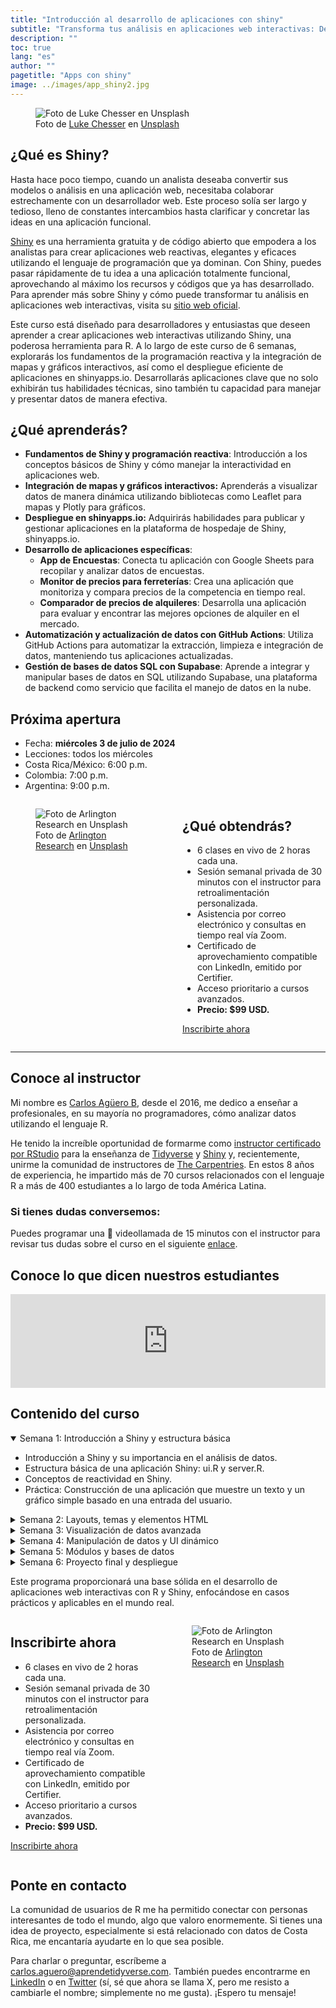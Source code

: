 ```yaml
---
title: "Introducción al desarrollo de aplicaciones con shiny"
subtitle: "Transforma tus análisis en aplicaciones web interactivas: Desarrolla, despliega y dinamiza con Shiny"
description: ""
toc: true
lang: "es"
author: ""
pagetitle: "Apps con shiny"
image: ../images/app_shiny2.jpg
---
```


![Foto de <a href="https://unsplash.com/es/@lukechesser?utm_content=creditCopyText&utm_medium=referral&utm_source=unsplash">Luke Chesser</a> en <a href="https://unsplash.com/es/fotos/graficos-de-analisis-de-rendimiento-en-la-pantalla-de-un-portatil-JKUTrJ4vK00?utm_content=creditCopyText&utm_medium=referral&utm_source=unsplash">Unsplash</a>
  ](../images/app_shiny2.jpg)

## ¿Qué es Shiny? 

Hasta hace poco tiempo, cuando un analista deseaba convertir sus modelos o análisis en una aplicación web, necesitaba colaborar estrechamente con un desarrollador web. Este proceso solía ser largo y tedioso, lleno de constantes intercambios hasta clarificar y concretar las ideas en una aplicación funcional.

[Shiny](https://shiny.posit.co) es una herramienta gratuita y de código abierto que empodera a los analistas para crear aplicaciones web reactivas, elegantes y eficaces utilizando el lenguaje de programación que ya dominan. Con Shiny, puedes pasar rápidamente de tu idea a una aplicación totalmente funcional, aprovechando al máximo los recursos y códigos que ya has desarrollado. Para aprender más sobre Shiny y cómo puede transformar tu análisis en aplicaciones web interactivas, visita su [sitio web oficial](https://shiny.posit.co).

Este curso está diseñado para desarrolladores y entusiastas que deseen aprender a crear aplicaciones web interactivas utilizando Shiny, una poderosa herramienta para R. A lo largo de este curso de 6 semanas, explorarás los fundamentos de la programación reactiva y la integración de mapas y gráficos interactivos, así como el despliegue eficiente de aplicaciones en shinyapps.io. Desarrollarás aplicaciones clave que no solo exhibirán tus habilidades técnicas, sino también tu capacidad para manejar y presentar datos de manera efectiva.

## ¿Qué aprenderás?

+ **Fundamentos de Shiny y programación reactiva**: Introducción a los conceptos básicos de Shiny y cómo manejar la interactividad en aplicaciones web.
+ **Integración de mapas y gráficos interactivos:** Aprenderás a visualizar datos de manera dinámica utilizando bibliotecas como Leaflet para mapas y Plotly para gráficos.
+ **Despliegue en shinyapps.io:** Adquirirás habilidades para publicar y gestionar aplicaciones en la plataforma de hospedaje de Shiny, shinyapps.io.
+ **Desarrollo de aplicaciones específicas**:
    + **App de Encuestas**: Conecta tu aplicación con Google Sheets para recopilar y analizar datos de encuestas.
    + **Monitor de precios para ferreterías**: Crea una aplicación que monitoriza y compara precios de la competencia en tiempo real.
    + **Comparador de precios de alquileres**: Desarrolla una aplicación para evaluar y encontrar las mejores opciones de alquiler en el mercado.
+ **Automatización y actualización de datos con GitHub Actions**: Utiliza GitHub Actions para automatizar la extracción, limpieza e integración de datos, manteniendo tus aplicaciones actualizadas.
+ **Gestión de bases de datos SQL con Supabase**: Aprende a integrar y manipular bases de datos en SQL utilizando Supabase, una plataforma de backend como servicio que facilita el manejo de datos en la nube.

## Próxima apertura

+ Fecha: **miércoles 3 de julio de 2024**
+ Lecciones: todos los miércoles
+ Costa Rica/México: 6:00 p.m. 
+ Colombia: 7:00 p.m. 
+ Argentina: 9:00 p.m.

:::: {.columns}

::: {.column width="50%"}

![Foto de <a href="https://unsplash.com/es/@arlington_research?utm_content=creditCopyText&utm_medium=referral&utm_source=unsplash">Arlington Research</a> en <a href="https://unsplash.com/es/fotos/personas-desconocidas-que-usan-la-computadora-en-interiores-nFLmPAf9dVc?utm_content=creditCopyText&utm_medium=referral&utm_source=unsplash">Unsplash</a>](../images/prof.jpg)


:::

::: {.column width="45%"}
## ¿Qué obtendrás?

+ 6 clases en vivo de 2 horas cada una.
+ Sesión semanal privada de 30 minutos con el instructor para retroalimentación personalizada.
+ Asistencia por correo electrónico y consultas en tiempo real vía Zoom.
+ Certificado de aprovechamiento compatible con LinkedIn, emitido por Certifier.
+ Acceso prioritario a cursos avanzados.
+ **Precio: $99 USD.**

[Inscribirte ahora](https://tally.so/r/nP6M1V){.btn .btn-outline-primary .btn role="button"} 

:::

::::

---


## Conoce al instructor

Mi nombre es [Carlos Agüero B](www.linkedin.com/in/carlos-aguero-cr), desde el 2016, me dedico a enseñar a profesionales, en su mayoría no programadores, cómo analizar datos utilizando el lenguaje R. 

He tenido la increíble oportunidad de formarme como [instructor certificado por RStudio](https://education.rstudio.com/trainers/people/aguero+carlos/) para la enseñanza de [Tidyverse](https://www.tidyverse.org/) y [Shiny](https://shiny.posit.co/) y, recientemente, unirme la comunidad de instructores de [The Carpentries](https://carpentries.org/instructors/). En estos 8 años de experiencia, he impartido más de 70 cursos relacionados con el lenguaje R a más de 400 estudiantes a lo largo de toda América Latina. 

### Si tienes dudas conversemos:

Puedes programar una 🎥 videollamada de 15 minutos con el instructor para revisar tus dudas sobre el curso en el siguiente [enlace](https://cal.com/aprendetidyverse/15min).

## Conoce lo que dicen nuestros estudiantes

```{=html}
<script type="text/javascript" src="https://testimonial.to/js/iframeResizer.min.js"></script>
```
<iframe id="testimonialto-carousel-r-para-ciencia-de-datos-tag-all-light" src="https://embed-v2.testimonial.to/carousel/all/r-para-ciencia-de-datos?theme=light&amp;autoplay=off&amp;showmore=off&amp;one-row=off&amp;hideSource&amp;same-height=off&amp;tag=all&amp;arrowColor=9BA9B4" frameborder="0" scrolling="no" width="100%">

</iframe>

```{=html}
<script type="text/javascript">iFrameResize({log: false, checkOrigin: false}, '#testimonialto-carousel-r-para-ciencia-de-datos-tag-all-light');</script>
```

## Contenido del curso 

<details open>
  <summary>Semana 1: Introducción a Shiny y estructura básica</summary>
+ Introducción a Shiny y su importancia en el análisis de datos.
+ Estructura básica de una aplicación Shiny: ui.R y server.R.
+ Conceptos de reactividad en Shiny.
+ Práctica: Construcción de una aplicación que muestre un texto y un gráfico simple basado en una entrada del usuario.
</details>

<details>
  <summary>Semana 2: Layouts, temas y elementos HTML</summary>
+ Diferentes layouts en Shiny: paneles, tabs, y grid layouts.
+ Personalización con CSS y temas predefinidos.
+ Uso de elementos HTML y etiquetas en aplicaciones Shiny.
+ Práctica: Diseñar una aplicación con múltiples pestañas y un tema personalizado.
</details>

<details>
  <summary>Semana 3: Visualización de datos avanzada</summary>
+ Introducción a plotly para gráficos interactivos.
+ Uso de leaflet para mapas interactivos.
+ Práctica: Desarrollar una aplicación que muestre el precio de alquileres en Costa Rica con filtros dinámicos y mapas interactivos.
</details>

<details>
  <summary>Semana 4: Manipulación de datos y UI dinámico</summary>
+ Carga y manipulación de datos desde archivos Excel y CSV.
+ Creación de componentes UI dinámicos.
+ Introducción al bookmarking en Shiny para guardar estados de la aplicación.
+ Práctica: Crear una aplicación para cargar datos, analizarlos y visualizar resultados de manera dinámica.
</details>

<details>
  <summary>Semana 5: Módulos y bases de datos</summary>
+ Diseño y uso de módulos en Shiny para reutilizar código.
+ Conexión con bases de datos en la nube, ejemplificando con Supabase.
+ Práctica: Desarrollar una aplicación que use módulos y se conecte a una base de datos en la nube para realizar operaciones CRUD (crear, leer, actualizar, borrar).
</details>

<details>
  <summary>Semana 6: Proyecto final y despliegue</summary>
+ Revisión de conceptos clave y mejores prácticas en Shiny.
+ Despliegue de aplicaciones Shiny usando shinyapps.io.
+ Práctica: Crear y desplegar un proyecto final que compare precios de productos entre diferentes supermercados.
</details>


Este programa proporcionará una base sólida en el desarrollo de aplicaciones web interactivas con R y Shiny, enfocándose en casos prácticos y aplicables en el mundo real.

:::: {.columns}


::: {.column width="45%"}
## Inscribirte ahora

+ 6 clases en vivo de 2 horas cada una.
+ Sesión semanal privada de 30 minutos con el instructor para retroalimentación personalizada.
+ Asistencia por correo electrónico y consultas en tiempo real vía Zoom.
+ Certificado de aprovechamiento compatible con LinkedIn, emitido por Certifier.
+ Acceso prioritario a cursos avanzados.
+ **Precio: $99 USD.**

[Inscribirte ahora](https://tally.so/r/nP6M1V){.btn .btn-outline-primary .btn role="button"} 

:::

::: {.column width="50%"}

![Foto de <a href="https://unsplash.com/es/@arlington_research?utm_content=creditCopyText&utm_medium=referral&utm_source=unsplash">Arlington Research</a> en <a href="https://unsplash.com/es/fotos/personas-desconocidas-que-usan-la-computadora-en-interiores-nFLmPAf9dVc?utm_content=creditCopyText&utm_medium=referral&utm_source=unsplash">Unsplash</a>](../images/prof.jpg)


:::
::::

## Ponte en contacto

La comunidad de usuarios de R me ha permitido conectar con personas interesantes de todo el mundo, algo que valoro enormemente. Si tienes una idea de proyecto, especialmente si está relacionado con datos de Costa Rica, me encantaría ayudarte en lo que sea posible. 


Para charlar o preguntar, escríbeme a <a href="mailto:carlos.aguero@aprendetidyverse.com">carlos.aguero@aprendetidyverse.com</a>. También puedes encontrarme en [LinkedIn](https://www.linkedin.com/in/carlos-aguero-cr) o en [Twitter](https://twitter.com/dev_aguero) (sí, sé que ahora se llama X, pero me resisto a cambiarle el nombre; simplemente no me gusta). ¡Espero tu mensaje!

